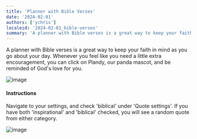 ```yaml
---
title: 'Planner with Bible Verses'
date: '2024-02-01'
authors: ['ychris']
localeid: '2024-02-01_bible-verses'
summary: 'A planner with Bible verses is a great way to keep your faith in mind as you go about your day.'
---
```


A planner with Bible verses is a great way to keep your faith in mind as you go about your day. Whenever you feel like you need a little extra encouragement, you can click on Plandy, our panda mascot, and be reminded of God's love for you.

![image](/blog/mascot-bible-verse.png)

#### Instructions

Navigate to your settings, and check 'biblical' under 'Quote settings'. If you have both 'inspirational' and 'biblical' checked, you will see a random quote from either category.

![image](/blog/planda-settings.png)
